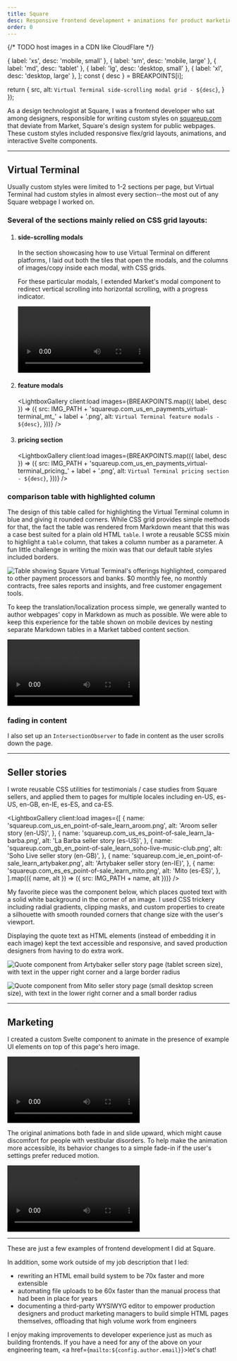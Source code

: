 ```yaml
---
title: Square
desc: Responsive frontend development + animations for product marketing pages
order: 0
---
```



{/* TODO host images in a CDN like CloudFlare */}

  { label: 'xs', desc: 'mobile, small' },
  { label: 'sm', desc: 'mobile, large' },
  { label: 'md', desc: 'tablet' },
  { label: 'lg', desc: 'desktop, small' },
  { label: 'xl', desc: 'desktop, large' },
];
  const { desc } = BREAKPOINTS[i];

return {
src,
alt: `Virtual Terminal side-scrolling modal grid - ${desc}`,
}
});

As a design technologist at Square, I was a frontend developer who sat among designers, responsible for writing custom styles on [squareup.com](https://squareup.com/) that deviate from Market, Square's design system for public webpages. These custom styles included responsive flex/grid layouts, animations, and interactive Svelte components.

---

## Virtual Terminal

Usually custom styles were limited to 1-2 sections per page, but Virtual Terminal had custom styles in almost every section--the most out of any Square webpage I worked on.

### Several of the sections mainly relied on CSS grid layouts:

1. #### side-scrolling modals

   <LightboxGallery client:load images={vtImages} />

   In the section showcasing how to use Virtual Terminal on different platforms, I laid out both the tiles that open the modals, and the columns of images/copy inside each modal, with CSS grids.

   For these particular modals, I extended Market's modal component to redirect vertical scrolling into horizontal scrolling, with a progress indicator.

   <video controls autoPlay loop className="rounded">
     <source
       src="/squareup.com_us_en_payments_virtual-terminal_ssm.mov"
       type="video/quicktime"
     />
     <p>
       screen recording of Square Virtual Terminal's sidescrolling modal section
     </p>
   </video>

2. #### feature modals

   <LightboxGallery
     client:load
     images={BREAKPOINTS.map(({ label, desc }) => ({
       src:
         IMG_PATH +
         'squareup.com_us_en_payments_virtual-terminal_mt_' +
         label +
         '.png',
       alt: `Virtual Terminal feature modals - ${desc}`,
     }))}
   />

3. #### pricing section

   <LightboxGallery
     client:load
     images={BREAKPOINTS.map(({ label, desc }) => ({
       src:
         IMG_PATH +
         'squareup.com_us_en_payments_virtual-terminal_pricing_' +
         label +
         '.png',
       alt: `Virtual Terminal pricing section - ${desc}`,
     }))}
   />

### comparison table with highlighted column

The design of this table called for highlighting the Virtual Terminal column in blue and giving it rounded corners. While CSS grid provides simple methods for that, the fact the table was rendered from Markdown meant that this was a case best suited for a plain old HTML `table`. I wrote a reusable SCSS mixin to highlight a `table` column, that takes a column number as a parameter. A fun little challenge in writing the mixin was that our default table styles included borders.

<Image
  src={vtComparisonTable}
  alt="Table showing Square Virtual Terminal's offerings highlighted, compared to other payment processors and banks. $0 monthly fee, no monthly contracts, free sales reports and insights, and free customer engagement tools."
/>

To keep the translation/localization process simple, we generally wanted to author webpages' copy in Markdown as much as possible. We were able to keep this experience for the table shown on mobile devices by nesting separate Markdown tables in a Market tabbed content section.

<video controls autoPlay loop className="rounded mobile">
  <source
    src="/squareup.com_us_en_payments_virtual-terminal_why-square_sm.mov"
    type="video/quicktime"
  />
  <p>
    Screen recording of Square Virtual Terminal's comparison table section on
    mobile. Clicking navigation tabs at the top transitions different tables
    into the main content area, sliding in from the sides of the screen.
  </p>
</video>

### fading in content

I also set up an `IntersectionObserver` to fade in content as the user scrolls down the page.

---

## Seller stories

I wrote reusable CSS utilities for testimonials / case studies from Square sellers, and applied them to pages for multiple locales including en-US, es-US, en-GB, en-IE, es-ES, and ca-ES.

<LightboxGallery
  client:load
  images={[
    {
      name: 'squareup.com_us_en_point-of-sale_learn_aroom.png',
      alt: 'Aroom seller story (en-US)',
    },
    {
      name: 'squareup.com_us_es_point-of-sale_learn_la-barba.png',
      alt: 'La Barba seller story (es-US)',
    },
    {
      name: 'squareup.com_gb_en_point-of-sale_learn_soho-live-music-club.png',
      alt: 'Soho Live seller story (en-GB)',
    },
    {
      name: 'squareup.com_ie_en_point-of-sale_learn_artybaker.png',
      alt: 'Artybaker seller story (en-IE)',
    },
    {
      name: 'squareup.com_es_es_point-of-sale_learn_mito.png',
      alt: 'Mito (es-ES)',
    },
  ].map(({ name, alt }) => ({ src: IMG_PATH + name, alt }))}
/>

My favorite piece was the component below, which places quoted text with a solid white background in the corner of an image. I used CSS trickery including radial gradients, clipping masks, and custom properties to create a silhouette with smooth rounded corners that change size with the user's viewport.

Displaying the quote text as HTML elements (instead of embedding it in each image) kept the text accessible and responsive, and saved production designers from having to do extra work.

<Image
  src={quoteArtybakerMd}
  alt="Quote component from Artybaker seller story page (tablet screen size), with text in the upper right corner and a large border radius"
/>

<Image
  src={quoteMitoLg}
  alt="Quote component from Mito seller story page (small desktop screen size), with text in the lower right corner and a small border radius"
/>

---

## Marketing

I created a custom Svelte component to animate in the presence of example UI elements on top of this page's hero image.

<video controls autoPlay loop className="rounded">
  <source
    src="/squareup.com_us_en_marketing_hero-animation.mov"
    type="video/quicktime"
  />
  <p>
    Screen recording of Square's Marketing page. When the hero image scrolls
    into view, UI elements showing example marketing messages that sellers can
    send to customers fade in and slide upward.
  </p>
</video>

The original animations both fade in and slide upward, which might cause discomfort for people with vestibular disorders. To help make the animation more accessible, its behavior changes to a simple fade-in if the user's settings prefer reduced motion.

<video controls autoPlay loop className="rounded">
  <source
    src="/squareup.com_us_en_marketing_hero-animation_prefers-reduced-motion.mov"
    type="video/quicktime"
  />
  <p>
    Screen recording of Square's Marketing page. Here, the example UI elements
    only fade in when they enter, instead of also sliding.
  </p>
</video>

---

These are just a few examples of frontend development I did at Square.

In addition, some work outside of my job description that I led:

- rewriting an HTML email build system to be 70x faster and more extensible
- automating file uploads to be 60x faster than the manual process that had been in place for years
- documenting a third-party WYSIWYG editor to empower production designers and product marketing managers to build simple HTML pages themselves, offloading that high volume work from engineers

I enjoy making improvements to developer experience just as much as building frontends. If you have a need for any of the above on your engineering team, <a href={`mailto:${config.author.email}`}>let's chat!</a>
